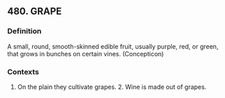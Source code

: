 ## 480. GRAPE
### Definition
A small, round, smooth-skinned edible fruit, usually purple, red, or green, that grows in bunches on certain vines. (Concepticon)

### Contexts
1. On the plain they cultivate grapes. 2. Wine is made out of grapes.

